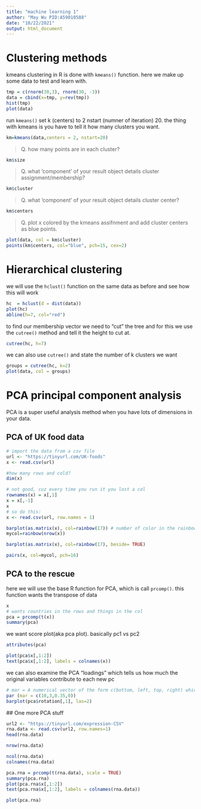 ```yaml
---
title: "machine learning 1"
author: "May Wu PID:A59010588"
date: "10/22/2021"
output: html_document
---
```


# Clustering methods
kmeans clustering in R is done with `kmeans()` function.
here we make up some data to test and learn with.
```r
tmp = c(rnorm(30,3), rnorm(30, -3))
data = cbind(x=tmp, y=rev(tmp))
hist(tmp)
plot(data)
```
run `kmeans()` set k (centers) to 2 nstart (numner of iteration) 20. the thing with kmeans is you have to tell it how many clusters you want.
```r
km=kmeans(data,centers = 2, nstart=20)
```
> Q. how many points are in each cluster?

```r
km$size
```
> Q. what 'component' of  your result object details cluster assignment/membership?

```r
km$cluster
```

> Q. what 'component' of  your result object details cluster center?

```r
km$centers
```

> Q. plot x colored by the kmeans assifnment and add cluster centers as blue points.

```r
plot(data, col = km$cluster)
points(km$centers, col="blue", pch=15, cex=2)
```

# Hierarchical clustering

we will use the `hclust()` function on the same data as before and see how this will work

```r
hc  = hclust(d = dist(data))
plot(hc)
abline(h=7, col="red")
```

to find our membership vector we need to "cut" the tree and for this we use the `cutree()` method and tell it the height to cut at.

```r
cutree(hc, h=7)
```
we can also use `cutree()` and state the number of k clusters we want

```r
groups = cutree(hc, k=2)
plot(data, col = groups)

```

# PCA principal component analysis
PCA is a super useful analysis method when you have lots of dimensions in your data. 

## PCA of UK food data

```r
# import the data from a csv file
url <- "https://tinyurl.com/UK-foods"
x <- read.csv(url)

#how many rows and cold?
dim(x)
```

```r
# not good, cuz every time you run it you lost a col
rownames(x) = x[,1]
x = x[,-1]
x
# so do this:
x <- read.csv(url, row.names = 1)
```

```r
barplot(as.matrix(x), col=rainbow(17)) # number of color in the rainbow
mycol=rainbow(nrow(x))
```

```r
barplot(as.matrix(x), col=rainbow(17), beside= TRUE)
```

```r
pairs(x, col=mycol, pch=16)
```
## PCA to the rescue
here we will use the base R function for PCA, which is call `prcomp()`. this function wants the transpose of data

```r
x
# wants countries in the rows and things in the col
pca = prcomp(t(x))
summary(pca)
```
we want score plot(aka pca plot). basically pc1 vs pc2
```r
attributes(pca)
```
```r
plot(pca$x[,1:2])
text(pca$x[,1:2], labels = colnames(x))
```

 we can also examine the PCA "loadings" which tells us how much the original variables contribute to each new pc
 
```r
# mar = A numerical vector of the form c(bottom, left, top, right) which gives the number of lines of margin to be specified on the four sides of the plot. The default is c(5, 4, 4, 2) + 0.1.
par (mar = c(10,3,0.35,0))
barplot(pca$rotation[,1], las=2)
```
 
 ## One more PCA stuff
```r
url2 <- "https://tinyurl.com/expression-CSV"
rna.data <- read.csv(url2, row.names=1)
head(rna.data)
```
```r
nrow(rna.data)
```
```r
ncol(rna.data)
colnames(rna.data)
```
```r
pca.rna = prcomp(t(rna.data), scale = TRUE)
summary(pca.rna)
plot(pca.rna$x[,1:2])
text(pca.rna$x[,1:2], labels = colnames(rna.data))
```
```r
plot(pca.rna)
```
 
